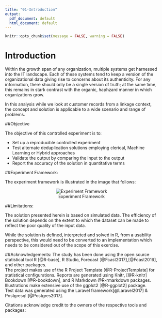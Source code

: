 ```yaml
---
title: "01-Introduction"
output:
  pdf_document: default
  html_document: default
---
```

\fontsize{11}{22}

```r
knitr::opts_chunk$set(message = FALSE, warning = FALSE)
```

# Introduction {#introduction}

Within the growth span of any organization, multiple systems get harnessed into the IT landscape.  Each of these systems tend to keep a version of the organizational data giving rise to concerns about its authenticity.  For any information, there should only be a single version of truth; at the same time, this remains in stark contrast with the organic, haphzard manner in which organizations grow.  

In this analysis while we look at customer records from a linkage context, the concept and solution is applicable to a wide scenario and range of problems.  

##Objective

The objective of this controlled experiment is to:  

*  Set up a reproducible controlled experiment
*  Test alternate deduplication solutions employing clerical, Machine Learning or Hybrid approaches  
*  Validate the output by comparing the input to the output  
*  Report the accuracy of the solution in quantitative terms   

##Experiment Framework:

The experiment framework is illustrated in the image that follows:  

 <center>![Experiment Framework](experiment-framework.png)</center>



##Limitations:

The solution presented herein is based on simulated data.  The efficiency of the solution depends on the extent to which the dataset can be made to reflect the poor quality of the input data.  

While the solution is defined, interpreted and solved in R, from a usability perspective, this would need to be converted to an implementation which needs to be considered out of the scope of this exercise.    


##Acknowledgements:
The study has been done using the open source statistical tool R [@R-base], R Studio, Forecast [@Fcast2017],[@Fcast2016], and other packages.  
The project makes use of the R Project Template [@R-ProjectTemplate] for statistical configurations.  Reports are generated using Knitr, [@R-knitr] Bookdown [@R-bookdown], and R Markdown @R-rmarkdown packages.  Illustrations make extensive use of the ggplot2 [@R-ggplot2] package.  
Test data was generated using the Laravel framework[@Laravel2017] & Postgresql [@Postgres2017].  


Citations acknowledge credit to the owners of the respective tools and packages:



